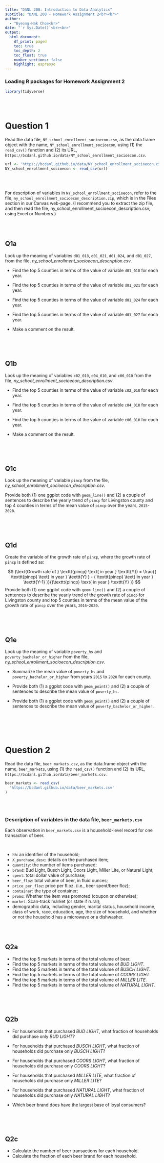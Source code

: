 ```yaml
---
title: "DANL 200: Introduction to Data Analytics"
subtitle: "DANL 200 - Homework Assignment 2<br><br>" 
author: 
  - "Byeong-Hak Choe<br>"
date: "`r Sys.Date()`<br><br>"
output: 
  html_document:
    df_print: paged
    toc: true
    toc_depth: 2
    toc_float: true
    number_sections: false
    highlight: espresso
---
```



### Loading R packages for Homework Assignment 2

```r
library(tidyverse)
```

<br><br>


# Question 1
Read the data file, `NY_school_enrollment_socioecon.csv`, as the data.frame object with the name, `NY_school_enrollment_socioecon`, using (1) the `read_csv()` function and (2) its URL, `https://bcdanl.github.io/data/NY_school_enrollment_socioecon.csv`.

```r
url <- 'https://bcdanl.github.io/data/NY_school_enrollment_socioecon.csv'
NY_school_enrollment_socioecon <- read_csv(url)
```



<br><br>

For description of variables in `NY_school_enrollment_socioecon`, refer to the file, `ny_school_enrollment_socioecon_description.zip`, which is in the Files section in our Canvas web-page. (I recommend you to extract the zip file, and then read the file, ny_school_enrollment_socioecon_description.csv, using Excel or Numbers.)


<br><br>

## Q1a
Look up the meaning of variables `d01_018`, `d01_021`, `d01_024`, and `d01_027`, from the file, *ny_school_enrollment_socioecon_description.csv*.

- Find the top 5 counties in terms of the value of variable `d01_018` for each year.

- Find the top 5 counties in terms of the value of variable `d01_021` for each year.

- Find the top 5 counties in terms of the value of variable `d01_024` for each year.

- Find the top 5 counties in terms of the value of variable `d01_027` for each year.

- Make a comment on the result.

```r

```




<br><br>

## Q1b 
Look up the meaning of variables `c02_010`, `c04_010`, and `c06_010` from the file, *ny_school_enrollment_socioecon_description.csv*.

- Find the top 5 counties in terms of the value of variable `c02_010` for each year.

- Find the top 5 counties in terms of the value of variable `c04_010` for each year.

- Find the top 5 counties in terms of the value of variable `c06_010` for each year.

- Make a comment on the result.

```r

```





<br><br>

## Q1c
Look up the meaning of variable `pincp` from the file, *ny_school_enrollment_socioecon_description.csv*.

Provide both (1) one ggplot code with `geom_line()` and (2) a couple of sentences to describe the yearly trend of `pincp` for Livingston county and top 4 counties in terms of the mean value of `pincp` over the years, `2015`-`2020`.

```r

```




<br><br>

## Q1d
Create the variable of the growth rate of `pincp`, where the growth rate of `pincp` is defined as:

$$ (\text{Growth rate of } \texttt{pincp} \text{ in year } \texttt{Y}) 
 = \frac{( \texttt{pincp} \text{ in year } \texttt{Y} ) - ( \texttt{pincp} \text{ in year } \texttt{Y-1} )}{(\texttt{pincp} \text{ in year } \texttt{Y} )} $$
Provide both (1) one ggplot code with `geom_line()` and (2) a couple of sentences to describe the yearly trend of the growth rate of `pincp` for Livingston county and top 5 counties in terms of the mean value of the growth rate of `pincp` over the years, `2016`-`2020`.

```r

```




<br><br>

## Q1e
Look up the meaning of variable `poverty_hs` and `poverty_bachelor_or_higher` from the file, *ny_school_enrollment_socioecon_description.csv*.

- Summarize the mean value of `poverty_hs` and `poverty_bachelor_or_higher` from years `2015` to `2020` for each county.

- Provide both (1) a ggplot code with `geom_point()` and (2) a couple of sentences to describe the mean value of `poverty_hs`.

- Provide both (1) a ggplot code with `geom_point()` and (2) a couple of sentences to describe the mean value of `poverty_bachelor_or_higher`.

```r

```



<br><br><br>


# Question 2
Read the data file, `beer_markets.csv`, as the data.frame object with the name, `beer_markets`, using (1) the `read_csv()` function and (2) its URL, `https://bcdanl.github.io/data/beer_markets.csv`.

```r
beer_markets <- read_csv(
  'https://bcdanl.github.io/data/beer_markets.csv'
)
```

<br><br>

### Description of variables in the data file, `beer_markets.csv`

Each observation in `beer_markets.csv` is a household-level record for one transaction of beer.

<br>

- `hh`: an identifier of the household;
- `X_purchase_desc`: details on the purchased item;
- `quantity`: the number of items purchased;
- `brand`: Bud Light, Busch Light, Coors Light, Miller Lite, or Natural Light;
- `spent`: total dollar value of purchase;
- `beer_floz`: total volume of beer, in fluid ounces;
- `price_per_floz`: price per fl.oz. (i.e., beer spent/beer floz);
- `container`: the type of container;
- `promo`: Whether the item was promoted (coupon or otherwise);
- `market`: Scan-track market (or state if rural);
- demographic data, including gender, marital status, household income, class of work, race, education, age, the size of household, and whether or not the household has a microwave or a dishwasher.



<br><br>


## Q2a
- Find the top 5 markets in terms of the total volume of beer.
- Find the top 5 markets in terms of the total volume of *BUD LIGHT*.
- Find the top 5 markets in terms of the total volume of *BUSCH LIGHT*.
- Find the top 5 markets in terms of the total volume of *COORS LIGHT*.
- Find the top 5 markets in terms of the total volume of *MILLER LITE*.
- Find the top 5 markets in terms of the total volume of *NATURAL LIGHT*.



```r

```


<br><br>



## Q2b
- For households that purchased *BUD LIGHT*, what fraction of households did purchase only *BUD LIGHT*?

- For households that purchased *BUSCH LIGHT*, what fraction of households did purchase only *BUSCH LIGHT*?

- For households that purchased *COORS LIGHT*, what fraction of households did purchase only *COORS LIGHT*?

- For households that purchased *MILLER LITE*, what fraction of households did purchase only *MILLER LITE*?

- For households that purchased *NATURAL LIGHT*, what fraction of households did purchase only *NATURAL LIGHT*?

- Which beer brand does have the largest base of loyal consumers?



```r

```



<br><br>

## Q2c
- Calculate the number of beer transactions for each household. 
- Calculate the fraction of each beer brand for each household.


